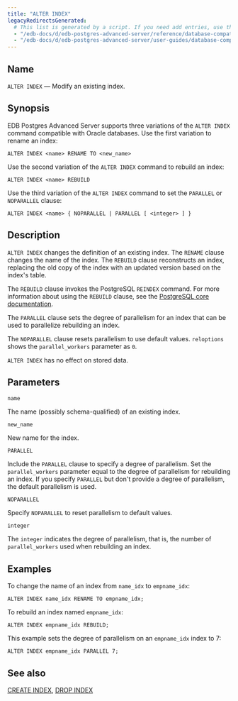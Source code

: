 ```yaml
---
title: "ALTER INDEX"
legacyRedirectsGenerated:
  # This list is generated by a script. If you need add entries, use the `legacyRedirects` key.
  - "/edb-docs/d/edb-postgres-advanced-server/reference/database-compatibility-for-oracle-developers-reference-guide/9.6/Database_Compatibility_for_Oracle_Developers_Reference_Guide.1.018.html"
  - "/edb-docs/d/edb-postgres-advanced-server/user-guides/database-compatibility-for-oracle-developers-guide/9.5/Database_Compatibility_for_Oracle_Developers_Guide.1.050.html"
---
```


<div id="alter_index" class="registered_link"></div>

## Name

`ALTER INDEX` &mdash; Modify an existing index.

## Synopsis

EDB Postgres Advanced Server supports three variations of the `ALTER INDEX` command compatible with Oracle databases. Use the first variation to rename an index:

```text
ALTER INDEX <name> RENAME TO <new_name>
```

Use the second variation of the `ALTER INDEX` command to rebuild an index:

```text
ALTER INDEX <name> REBUILD
```

Use the third variation of the `ALTER INDEX` command to set the `PARALLEL` or `NOPARALLEL` clause:

```text
ALTER INDEX <name> { NOPARALLEL | PARALLEL [ <integer> ] }
```

## Description

`ALTER INDEX` changes the definition of an existing index. The `RENAME` clause changes the name of the index. The `REBUILD` clause reconstructs an index, replacing the old copy of the index with an updated version based on the index's table.

The `REBUILD` clause invokes the PostgreSQL `REINDEX` command. For more information about using the `REBUILD` clause, see the [PostgreSQL core documentation](https://www.postgresql.org/docs/current/static/sql-reindex.html).

The `PARALLEL` clause sets the degree of parallelism for an index that can be used to parallelize rebuilding an index.

The `NOPARALLEL` clause resets parallelism to use default values. `reloptions` shows the `parallel_workers` parameter as `0`.

`ALTER INDEX` has no effect on stored data.

## Parameters

`name`

 The name (possibly schema-qualified) of an existing index.

`new_name`

 New name for the index.

`PARALLEL`

 Include the `PARALLEL` clause to specify a degree of parallelism. Set the `parallel_workers` parameter equal to the degree of parallelism for rebuilding an index. If you specify `PARALLEL` but don't provide a degree of parallelism, the default parallelism is used.

`NOPARALLEL`

 Specify `NOPARALLEL` to reset parallelism to default values.

`integer`

 The `integer` indicates the degree of parallelism, that is, the number of `parallel_workers` used when rebuilding an index.

## Examples

To change the name of an index from `name_idx` to `empname_idx`:

```text
ALTER INDEX name_idx RENAME TO empname_idx;
```

To rebuild an index named `empname_idx`:

```text
ALTER INDEX empname_idx REBUILD;
```

This example sets the degree of parallelism on an `empname_idx` index to 7:

```text
ALTER INDEX empname_idx PARALLEL 7;
```

## See also

[CREATE INDEX](24_create_index), [DROP INDEX](48_drop_index)
